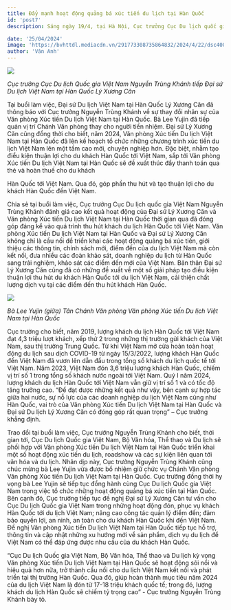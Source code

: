 ```yaml
---
title: Đẩy mạnh hoạt động quảng bá xúc tiến du lịch tại Hàn Quốc
id: 'post7'
description: Sáng ngày 19/4, tại Hà Nội, Cục trưởng Cục Du lịch quốc gia Việt Nam Nguyễn Trùng Khánh đã tiếp và làm việc với Đại sứ Du lịch Việt Nam tại Hàn Quốc Lý Xương Căn về các hoạt động quảng bá du lịch Việt Nam tại Hàn Quốc trong thời gian tới.

date: '25/04/2024'
image: 'https://bvhttdl.mediacdn.vn/291773308735864832/2024/4/22/dsc4009chanhvpmoi-1713759049722-17137590498441034565820.jpg'
author: 'Vân Anh'
---
```


![](https://bvhttdl.mediacdn.vn/291773308735864832/2024/4/22/dsc4009chanhvpmoi-1713759049722-17137590498441034565820.jpg)

_Cục trưởng Cục Du lịch Quốc gia Việt Nam Nguyễn Trùng Khánh tiếp Đại sứ Du lịch Việt Nam tại Hàn Quốc Lý Xương Căn_

Tại buổi làm việc, Đại sứ Du lịch Việt Nam tại Hàn Quốc Lý Xương Căn đã thông báo với Cục trưởng Nguyễn Trùng Khánh về sự thay đổi nhân sự của Văn phòng Xúc tiến Du lịch Việt Nam tại Hàn Quốc. Bà Lee Yujin đã tiếp quản vị trí Chánh Văn phòng thay cho người tiền nhiệm. Đại sứ Lý Xương Căn cũng đồng thời cho biết, năm 2024, Văn phòng Xúc tiến Du lịch Việt Nam tại Hàn Quốc đã lên kế hoạch tổ chức những chương trình xúc tiến du lịch Việt Nam lên một tầm cao mới, chuyên nghiệp hơn. Đặc biệt, nhằm tạo điều kiện thuận lợi cho du khách Hàn Quốc tới Việt Nam, sắp tới Văn phòng Xúc tiến Du lịch Việt Nam tại Hàn Quốc sẽ đề xuất thúc đẩy thanh toán qua thẻ và hoàn thuế cho du khách

Hàn Quốc tới Việt Nam. Qua đó, góp phần thu hút và tạo thuận lợi cho du khách Hàn Quốc đến Việt Nam.

Chia sẻ tại buổi làm việc, Cục trưởng Cục Du lịch quốc gia Việt Nam Nguyễn Trùng Khánh đánh giá cao kết quả hoạt động của Đại sứ Lý Xương Căn và Văn phòng Xúc tiến Du lịch Việt Nam tại Hàn Quốc thời gian qua đã đóng góp đáng kể vào quá trình thu hút khách du lịch Hàn Quốc tới Việt Nam. Văn phòng Xúc tiến Du lịch Việt Nam tại Hàn Quốc và Đại sứ Lý Xương Căn không chỉ là cầu nối để triển khai các hoạt động quảng bá xúc tiến, giới thiệu các thông tin, chính sách mới, điểm đến của du lịch Việt Nam mà còn kết nối, đưa nhiều các đoàn khảo sát, doanh nghiệp du lịch từ Hàn Quốc sang trải nghiệm, khảo sát các điểm đến mới của Việt Nam. Bản thân Đại sứ Lý Xương Căn cũng đã có những đề xuất về một số giải pháp tạo điều kiện thuận lợi thu hút du khách Hàn Quốc tới du lịch Việt Nam, cải thiện chất lượng dịch vụ tại các điểm đến thu hút khách Hàn Quốc.

![](https://bvhttdl.mediacdn.vn/291773308735864832/2024/4/22/dsc4009chanhvpmoi-1713759049722-17137590498441034565820.jpg)

_Bà Lee Yujin (giữa) Tân Chánh Văn phòng Văn phòng Xúc tiến Du lịch Việt Nam tại Hàn Quốc_

Cục trưởng cho biết, năm 2019, lượng khách du lịch Hàn Quốc tới Việt Nam đạt 4,3 triệu lượt khách, xếp thứ 2 trong những thị trường gửi khách của Việt Nam, sau thị trường Trung Quốc. Từ khi Việt Nam mở cửa hoàn toàn hoạt động du lịch sau dịch COVID-19 từ ngày 15/3/2022, lượng khách Hàn Quốc đến Việt Nam đã vươn lên dẫn đầu trong tổng số khách du lịch quốc tế tới Việt Nam. Năm 2023, Việt Nam đón 3,6 triệu lượng khách Hàn Quốc, chiếm vị trí số 1 trong tổng số khách nước ngoài tới Việt Nam. Quý I năm 2024, lượng khách du lịch Hàn Quốc tới Việt Nam vẫn giữ vị trí số 1 và có tốc độ tăng trưởng cao. “Để đạt được những kết quả như vậy, bên cạnh sự hợp tác giữa hai nước, sự nỗ lực của các doanh nghiệp du lịch Việt Nam cũng như Hàn Quốc, vai trò của Văn phòng Xúc tiến Du lịch Việt Nam tại Hàn Quốc và Đại sứ Du lịch Lý Xương Căn có đóng góp rất quan trọng” – Cục trưởng khẳng định.

Trao đổi tại buổi làm việc, Cục trưởng Nguyễn Trùng Khánh cho biết, thời gian tới, Cục Du lịch Quốc gia Việt Nam, Bộ Văn hóa, Thể thao và Du lịch sẽ phối hợp với Văn phòng Xúc tiến Du lịch Việt Nam tại Hàn Quốc triển khai một số hoạt động xúc tiến du lịch, roadshow và các sự kiện liên quan tới văn hóa và du lịch. Nhân dịp này, Cục trưởng Nguyễn Trùng Khánh cũng chúc mừng bà Lee Yujin vừa được bổ nhiệm giữ chức vụ Chánh Văn phòng Văn phòng Xúc tiến Du lịch Việt Nam tại Hàn Quốc. Cục trưởng đồng thời hy vọng bà Lee Yujin sẽ tiếp tục đồng hành cùng Cục Du lịch Quốc gia Việt Nam trong việc tổ chức những hoạt động quảng bá xúc tiến tại Hàn Quốc. Bên cạnh đó, Cục trưởng tiếp tục đề nghị Đại sứ Lý Xương Căn tư vấn cho Cục Du lịch Quốc gia Việt Nam trong những hoạt động đón, phục vụ khách Hàn Quốc tới du lịch Việt Nam; nâng cao công tác quản lý điểm đến; đảm bảo quyền lợi, an ninh, an toàn cho du khách Hàn Quốc khi đến Việt Nam. Đề nghị Văn phòng Xúc tiến Du lịch Việt Nam tại Hàn Quốc tiếp tục hỗ trợ, thông tin và cập nhật những xu hướng mới về sản phẩm, dịch vụ du lịch để Việt Nam có thể đáp ứng được nhu cầu của du khách Hàn Quốc.

“Cục Du lịch Quốc gia Việt Nam, Bộ Văn hóa, Thể thao và Du lịch kỳ vọng Văn phòng Xúc tiến Du lịch Việt Nam tại Hàn Quốc sẽ hoạt động sôi nổi và hiệu quả hơn nữa, trở thành cầu nối cho du lịch Việt Nam kết nối và phát triển tại thị trường Hàn Quốc. Qua đó, giúp hoàn thành mục tiêu năm 2024 của du lịch Việt Nam là đón từ 17-18 triệu khách quốc tế; trong đó, lượng khách du lịch Hàn Quốc sẽ chiếm tỷ trọng cao” - Cục trưởng Nguyễn Trùng Khánh bày tỏ.
